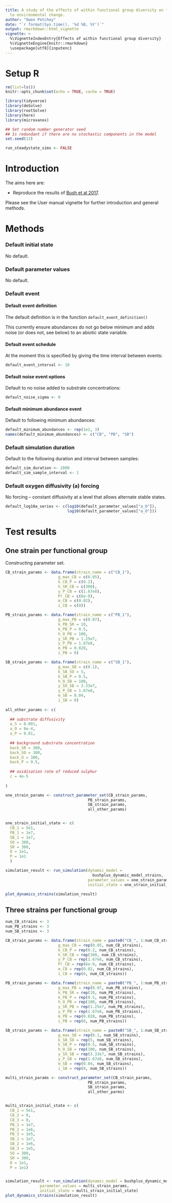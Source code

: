 ```yaml
---
title: A study of the effects of within functional group diversity on the response
  to environmental change.
author: "Owen Petchey"
date: "`r format(Sys.time(), '%d %B, %Y')`"
output: rmarkdown::html_vignette
vignette: >
  %\VignetteIndexEntry{Effects of within functional group diversity}
  %\VignetteEngine{knitr::rmarkdown}
  \usepackage[utf8]{inputenc}
---
```



# Setup R

```r
rm(list=ls())
knitr::opts_chunk$set(echo = TRUE, cache = TRUE)

library(tidyverse)
library(deSolve)
library(rootSolve)
library(here)
library(microxanox)

## Set random number generator seed
## Is redundant if there are no stochastic components in the model
set.seed(13)

run_steadystate_sims <- FALSE
```


# Introduction

The aims here are:

* Reproduce the results of [Bush et al 2017](https://www.nature.com/articles/s41467-017-00912-x).

Please see the User manual vignette for further introduction and general methods.

# Methods

### Default initial state

No default.


### Default parameter values

No default.

### Default event

#### Default event definition

The default definition is in the function `default_event_definition()`

This currently ensure abundances do not go below minimum and adds noise (or does not, see below) to an abiotic state variable.

#### Default event schedule

At the moment this is specified by giving the time interval between events:

```r
default_event_interval <- 10
```

#### Default noise event options

Default to no noise added to substrate concentrations:

```r
default_noise_sigma <- 0
```

#### Default minimum abundance event

Default to following minimum abundances:

```r
default_minimum_abundances <- rep(1e2, 3)
names(default_minimum_abundances) <- c("CB", "PB", "SB") 
```

### Default simulation duration

Default to the following duration and interval between samples:

```r
default_sim_duration <- 2000
default_sim_sample_interval <- 1
```

### Default oxygen diffusivity (a) forcing

No forcing -- constant diffusivity at a level that allows alternate stable states.

```r
default_log10a_series <- c(log10(default_parameter_values["a_O"]),
                           log10(default_parameter_values["a_O"]))
```



# Test results

## One strain per functional group

Constructing parameter set.

```r
CB_strain_params <- data.frame(strain_name = c("CB_1"),
                       g_max_CB = c(0.05),
                       k_CB_P = c(0.2),
                       h_SR_CB = c(300),
                       y_P_CB = c(1.67e8),
                       Pr_CB = c(6e-9),
                       m_CB = c(0.02),
                       i_CB = c(0))

PB_strain_params <- data.frame(strain_name = c("PB_1"),
                       g_max_PB = c(0.07),
                       k_PB_SR = 10,
                       k_PB_P = 0.5,
                       h_O_PB = 100,
                       y_SR_PB = 1.25e7,
                       y_P_PB = 1.67e8,
                       m_PB = 0.028,
                       i_PB = 0)

SB_strain_params <- data.frame(strain_name = c("SB_1"),
                       g_max_SB = c(0.1),
                       k_SB_SO = 5,
                       k_SB_P = 0.5,
                       h_O_SB = 100,
                       y_SO_SB = 3.33e7,  
                       y_P_SB = 1.67e8,
                       m_SB = 0.04,
                       i_SB = 0)
                       
all_other_params <- c(
  
  ## substrate diffusivity
  a_S = 0.001,
  a_O = 8e-4,
  a_P = 0.01,
  
  ## background substrate concentration
  back_SR = 300,
  back_SO = 300,
  back_O = 300,
  back_P = 9.5,
  
  ## oxidisation rate of reduced sulphur
  c = 4e-5
           
) 

one_strain_params <- construct_parameter_set(CB_strain_params,
                                    PB_strain_params,
                                    SB_strain_params,
                                    all_other_params)


one_strain_initial_state <- c(
  CB_1 = 5e1,
  PB_1 = 1e7,
  SB_1 = 1e7,
  SO = 300,
  SR = 300,
  O = 1e1,
  P = 1e1
  )

simulation_result <- run_simulation(dynamic_model =
                                      bushplus_dynamic_model_strains,
                                    parameter_values = one_strain_params,
                                    initial_state = one_strain_initial_state)

plot_dynamics_strains(simulation_result)


```



## Three strains per functional group

```r
num_CB_strains <- 3
num_PB_strains <- 3
num_SB_strains <- 3

CB_strain_params <- data.frame(strain_name = paste0("CB_", 1:num_CB_strains),
                       g_max_CB = rep(0.05, num_CB_strains),
                       k_CB_P = rep(0.2, num_CB_strains),
                       h_SR_CB = rep(300, num_CB_strains),
                       y_P_CB = rep(1.67e8, num_CB_strains),
                       Pr_CB = rep(6e-9, num_CB_strains),
                       m_CB = rep(0.02, num_CB_strains),
                       i_CB = rep(0, num_CB_strains))

PB_strain_params <- data.frame(strain_name = paste0("PB_", 1:num_PB_strains),
                       g_max_PB = rep(0.07, num_PB_strains),
                       k_PB_SR = rep(10, num_PB_strains),
                       k_PB_P = rep(0.5, num_PB_strains),
                       h_O_PB = rep(100, num_PB_strains),
                       y_SR_PB = rep(1.25e7, num_PB_strains),
                       y_P_PB = rep(1.67e8, num_PB_strains),
                       m_PB = rep(0.028, num_PB_strains),
                       i_PB = rep(0, num_PB_strains))

SB_strain_params <- data.frame(strain_name = paste0("SB_", 1:num_SB_strains),
                       g_max_SB = rep(0.1, num_SB_strains),
                       k_SB_SO = rep(5, num_SB_strains),
                       k_SB_P = rep(0.5, num_SB_strains),
                       h_O_SB = rep(100, num_SB_strains),
                       y_SO_SB = rep(3.33e7, num_SB_strains),  
                       y_P_SB = rep(1.67e8, num_SB_strains),
                       m_SB = rep(0.04, num_SB_strains),
                       i_SB = rep(0, num_SB_strains))

multi_strain_params <- construct_parameter_set(CB_strain_params,
                                    PB_strain_params,
                                    SB_strain_params,
                                    all_other_parms)


multi_strain_initial_state <- c(
  CB_1 = 5e1,
  CB_2 = 0,
  CB_3 = 0,
  PB_1 = 1e7,
  PB_2 = 1e6,
  PB_3 = 1e5,
  SB_1 = 1e7,
  SB_2 = 1e6,
  SB_3 = 1e5,
  SO = 300,
  SR = 300,
  O = 1e1,
  P = 1e1)


simulation_result <- run_simulation(dynamic_model = bushplus_dynamic_model_strains,
               parameter_values = multi_strain_params,
               initial_state = multi_strain_initial_state)
plot_dynamics_strains(simulation_result)


```

